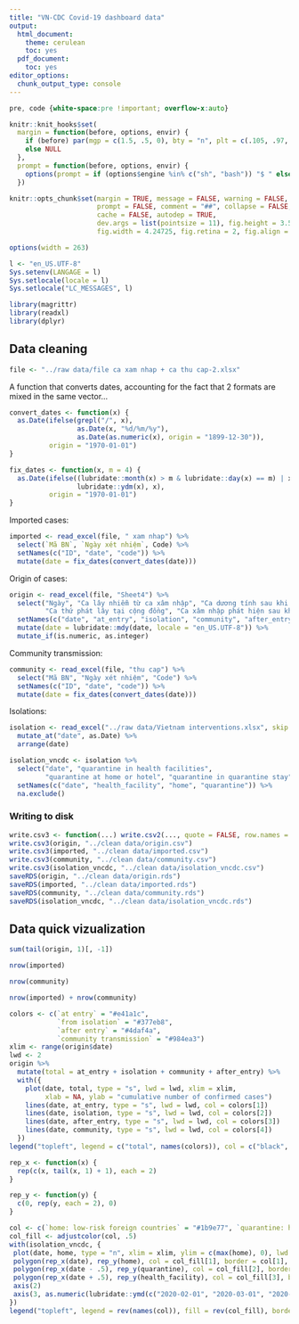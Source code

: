 ```yaml
---
title: "VN-CDC Covid-19 dashboard data"
output:
  html_document:
    theme: cerulean
    toc: yes
  pdf_document:
    toc: yes
editor_options: 
  chunk_output_type: console
---
```


```css
pre, code {white-space:pre !important; overflow-x:auto}
```

```r
knitr::knit_hooks$set(
  margin = function(before, options, envir) {
    if (before) par(mgp = c(1.5, .5, 0), bty = "n", plt = c(.105, .97, .13, .97))
    else NULL
  },
  prompt = function(before, options, envir) {
    options(prompt = if (options$engine %in% c("sh", "bash")) "$ " else "> ")
  })

knitr::opts_chunk$set(margin = TRUE, message = FALSE, warning = FALSE,
                      prompt = FALSE, comment = "##", collapse = FALSE,
                      cache = FALSE, autodep = TRUE,
                      dev.args = list(pointsize = 11), fig.height = 3.5,
                      fig.width = 4.24725, fig.retina = 2, fig.align = "center")

options(width = 263)

l <- "en_US.UTF-8"
Sys.setenv(LANGAGE = l)
Sys.setlocale(locale = l)
Sys.setlocale("LC_MESSAGES", l)
```

```r
library(magrittr)
library(readxl)
library(dplyr)
```

## Data cleaning

```r
file <- "../raw data/file ca xam nhap + ca thu cap-2.xlsx"
```

A function that converts dates, accounting for the fact that 2 formats are mixed
in the same vector...

```r
convert_dates <- function(x) {
  as.Date(ifelse(grepl("/", x),
                 as.Date(x, "%d/%m/%y"),
                 as.Date(as.numeric(x), origin = "1899-12-30")),
          origin = "1970-01-01")
}                 
```

```r
fix_dates <- function(x, m = 4) {
  as.Date(ifelse((lubridate::month(x) > m & lubridate::day(x) == m) | x < x[1],
                 lubridate::ydm(x), x),
          origin = "1970-01-01")
}
```

Imported cases:

```r
imported <- read_excel(file, " xam nhap") %>%
  select(`Mã BN`, `Ngày xét nhiệm`, Code) %>% 
  setNames(c("ID", "date", "code")) %>% 
  mutate(date = fix_dates(convert_dates(date)))
```

Origin of cases:

```r
origin <- read_excel(file, "Sheet4") %>% 
  select("Ngày", "Ca lây nhiễm từ ca xâm nhập", "Ca dương tính sau khi cách ly",
         "Ca thứ phát lây tại cộng đồng", "Ca xâm nhập phát hiện sau khi nhập cảnh") %>% 
  setNames(c("date", "at_entry", "isolation", "community", "after_entry")) %>% 
  mutate(date = lubridate::mdy(date, locale = "en_US.UTF-8")) %>% 
  mutate_if(is.numeric, as.integer)
```

Community transmission:

```r
community <- read_excel(file, "thu cap") %>% 
  select("Mã BN", "Ngày xét nhiệm", "Code") %>%
  setNames(c("ID", "date", "code")) %>% 
  mutate(date = fix_dates(convert_dates(date)))
```

Isolations:

```r
isolation <- read_excel("../raw data/Vietnam interventions.xlsx", skip = 1) %>% 
  mutate_at("date", as.Date) %>% 
  arrange(date)
```

```r
isolation_vncdc <- isolation %>% 
  select("date", "quarantine in health facilities",
         "quarantine at home or hotel", "quarantine in quarantine stay") %>% 
  setNames(c("date", "health_facility", "home", "quarantine")) %>% 
  na.exclude()
```

### Writing to disk

```r
write.csv3 <- function(...) write.csv2(..., quote = FALSE, row.names = FALSE)
write.csv3(origin, "../clean data/origin.csv")
write.csv3(imported, "../clean data/imported.csv")
write.csv3(community, "../clean data/community.csv")
write.csv3(isolation_vncdc, "../clean data/isolation_vncdc.csv")
saveRDS(origin, "../clean data/origin.rds")
saveRDS(imported, "../clean data/imported.rds")
saveRDS(community, "../clean data/community.rds")
saveRDS(isolation_vncdc, "../clean data/isolation_vncdc.rds")
```

## Data quick vizualization

```r
sum(tail(origin, 1)[, -1])
```

```r
nrow(imported)
```

```r
nrow(community)
```

```r
nrow(imported) + nrow(community)
```

```r
colors <- c(`at entry` = "#e41a1c",
            `from isolation` = "#377eb8",
            `after entry` = "#4daf4a",
            `community transmission` = "#984ea3")
xlim <- range(origin$date)
lwd <- 2
origin %>% 
  mutate(total = at_entry + isolation + community + after_entry) %>%
  with({
    plot(date, total, type = "s", lwd = lwd, xlim = xlim,
         xlab = NA, ylab = "cumulative number of confirmed cases")
    lines(date, at_entry, type = "s", lwd = lwd, col = colors[1])
    lines(date, isolation, type = "s", lwd = lwd, col = colors[2])
    lines(date, after_entry, type = "s", lwd = lwd, col = colors[3])
    lines(date, community, type = "s", lwd = lwd, col = colors[4])
  })
legend("topleft", legend = c("total", names(colors)), col = c("black", colors), lwd = lwd, bty = "n")

```

```r
rep_x <- function(x) {
  rep(c(x, tail(x, 1) + 1), each = 2)
}
```

```r
rep_y <- function(y) {
  c(0, rep(y, each = 2), 0)
}
```

```r
col <- c(`home: low-risk foreign countries` = "#1b9e77", `quarantine: high-risk area, F1, some F2` = "#7570b3", `health facility: symptoms with F1 or high-risk area` = "#d95f02")
col_fill <- adjustcolor(col, .5)
with(isolation_vncdc, {
 plot(date, home, type = "n", xlim = xlim, ylim = c(max(home), 0), lwd = lwd, col = colors[1], axes = FALSE, xlab = NA, ylab = "number of people isolated")
 polygon(rep_x(date), rep_y(home), col = col_fill[1], border = col[1], lwd = lwd)
 polygon(rep_x(date - .5), rep_y(quarantine), col = col_fill[2], border = col[2], lwd = lwd)
 polygon(rep_x(date + .5), rep_y(health_facility), col = col_fill[3], border = col[3], lwd = lwd)
 axis(2)
 axis(3, as.numeric(lubridate::ymd(c("2020-02-01", "2020-03-01", "2020-04-01"))))
})
legend("topleft", legend = rev(names(col)), fill = rev(col_fill), border = rev(col), bty = "n")
```

